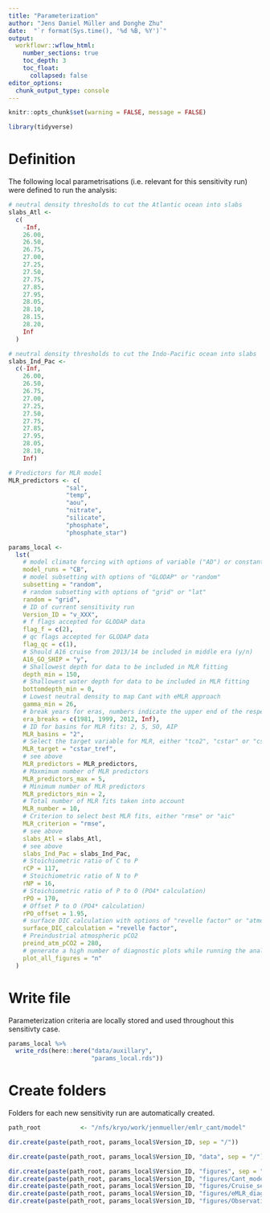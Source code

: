 ```yaml
---
title: "Parameterization"
author: "Jens Daniel Müller and Donghe Zhu"
date:  "`r format(Sys.time(), '%d %B, %Y')`"
output: 
  workflowr::wflow_html:
    number_sections: true
    toc_depth: 3
    toc_float:
      collapsed: false
editor_options:
  chunk_output_type: console
---
```


```r
knitr::opts_chunk$set(warning = FALSE, message = FALSE)
```

```r
library(tidyverse)
```


# Definition

The following local parametrisations (i.e. relevant for this sensitivity run) were defined to run the analysis:

```r

# neutral density thresholds to cut the Atlantic ocean into slabs
slabs_Atl <-
  c(
    -Inf,
    26.00,
    26.50,
    26.75,
    27.00,
    27.25,
    27.50,
    27.75,
    27.85,
    27.95,
    28.05,
    28.10,
    28.15,
    28.20,
    Inf
  )

# neutral density thresholds to cut the Indo-Pacific ocean into slabs
slabs_Ind_Pac <-
  c(-Inf,
    26.00,
    26.50,
    26.75,
    27.00,
    27.25,
    27.50,
    27.75,
    27.85,
    27.95,
    28.05,
    28.10,
    Inf)

# Predictors for MLR model
MLR_predictors <- c(
                "sal",
                "temp",
                "aou",
                "nitrate",
                "silicate",
                "phosphate",
                "phosphate_star")

params_local <-
  lst(
    # model climate forcing with options of variable ("AD") or constant ("CB")
    model_runs = "CB",
    # model subsetting with options of "GLODAP" or "random"
    subsetting = "random",
    # random subsetting with options of "grid" or "lat"
    random = "grid",
    # ID of current sensitivity run
    Version_ID = "v_XXX",
    # f flags accepted for GLODAP data
    flag_f = c(2),
    # qc flags accepted for GLODAP data
    flag_qc = c(1),
    # Should A16 cruise from 2013/14 be included in middle era (y/n)
    A16_GO_SHIP = "y",
    # Shallowest depth for data to be included in MLR fitting
    depth_min = 150,
    # Shallowest water depth for data to be included in MLR fitting
    bottomdepth_min = 0,
    # Lowest neutral density to map Cant with eMLR approach
    gamma_min = 26,
    # break years for eras, numbers indicate the upper end of the respective era
    era_breaks = c(1981, 1999, 2012, Inf),
    # ID for basins for MLR fits: 2, 5, SO, AIP
    MLR_basins = "2",
    # Select the target variable for MLR, either "tco2", "cstar" or "cstar_tref"
    MLR_target = "cstar_tref",
    # see above
    MLR_predictors = MLR_predictors,
    # Maxmimum number of MLR predictors
    MLR_predictors_max = 5,
    # Minimum number of MLR predictors
    MLR_predictors_min = 2,
    # Total number of MLR fits taken into account
    MLR_number = 10,
    # Criterion to select best MLR fits, either "rmse" or "aic"
    MLR_criterion = "rmse",
    # see above
    slabs_Atl = slabs_Atl,
    # see above
    slabs_Ind_Pac = slabs_Ind_Pac,
    # Stoichiometric ratio of C to P
    rCP = 117,
    # Stoichiometric ratio of N to P
    rNP = 16,
    # Stoichiometric ratio of P to O (PO4* calculation)
    rPO = 170,
    # Offset P to O (PO4* calculation)
    rPO_offset = 1.95,
    # surface DIC calculation with options of "revelle factor" or "atmospheric equilibrium"
    surface_DIC_calculation = "revelle factor",
    # Preindustrial atmospheric pCO2
    preind_atm_pCO2 = 280,
    # generate a high number of diagnostic plots while running the analysis (y/n)
    plot_all_figures = "n"
  )


```

# Write file

Parameterization criteria are locally stored and used throughout this sensitivty case.

```r

params_local %>%
  write_rds(here::here("data/auxillary",
                       "params_local.rds"))


```

# Create folders

Folders for each new sensitivity run are automatically created.

```r

path_root           <- "/nfs/kryo/work/jenmueller/emlr_cant/model"

dir.create(paste(path_root, params_local$Version_ID, sep = "/"))

dir.create(paste(path_root, params_local$Version_ID, "data", sep = "/"))

dir.create(paste(path_root, params_local$Version_ID, "figures", sep = "/"))
dir.create(paste(path_root, params_local$Version_ID, "figures/Cant_model_sections", sep = "/"))
dir.create(paste(path_root, params_local$Version_ID, "figures/Cruise_sections_histograms", sep = "/"))
dir.create(paste(path_root, params_local$Version_ID, "figures/eMLR_diagnostics", sep = "/"))
dir.create(paste(path_root, params_local$Version_ID, "figures/Observations_correlation", sep = "/"))

```
